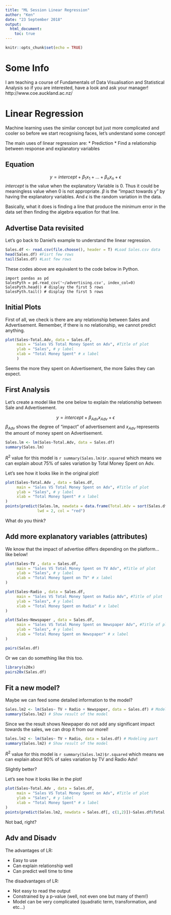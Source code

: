 ---
title: "ML Session Linear Regression"
author: "Ken"
date: "23 September 2018"
output:
  html_document:
    toc: true
---

```{r setup, include=FALSE}
knitr::opts_chunk$set(echo = TRUE)
```

# Some Info
I am teaching a course of Fundamentals of Data Visualisation and Statistical Analysis so if you are interested, have a look and ask your manager!
http://www.coe.auckland.ac.nz/

# Linear Regression
Machine learning uses the similar concept but just more complicated and cooler so before we start recognising faces, let's understand some concept!

The main uses of linear regression are:
* Prediction
* Find a relationship between response and explanatory variables

## Equation
$$ y = intercept +  \beta_1 x_1 + ... + \beta_n x_n  + \epsilon $$
$intercept$ is the value when the explanatory Variable is 0. Thus it could be meaningless value when 0 is not appropriate. $\beta$ is the "impact towards y" by having the explanatory variables. And $\epsilon$ is the random variation in the data.

Basically, what it does is finding a line that produce the minimum error in the data set then finding the algebra equation for that line.



## Advertise Data revisited
Let's go back to Daniel's example to understand the linear regression.

```{r message = F }
Sales.df <- read.csv(file.choose(), header = T) #Load Sales.csv data
head(Sales.df) #Fisrt few rows
tail(Sales.df) #Last few rows
```

These codes above are equivalent to the code below in Python.
```{}
import pandas as pd
SalesPyth = pd.read_csv('~/advertising.csv', index_col=0)
SalesPyth.head() # display the first 5 rows
SalesPyth.tail() # display the first 5 rows
```

## Initial Plots
First of all, we check is there are any relationship between Sales and Advertisement.
Remember, if there is no relationship, we cannot predict anything.

```{r Sales.df, echo=T}
plot(Sales~Total.Adv, data = Sales.df,
     main = "Sales VS Total Money Spent on Adv", #Title of plot
     ylab = "Sales", # y label
     xlab = "Total Money Spent" # x label
     )
```

Seems the more they spent on Advertisement, the more Sales they can expect.

## First Analysis
Let's create a model like the one below to explain the relationship between Sale and Advertisement.

$$ y = intercept + \beta_{Adv} x_{Adv} + \epsilon $$
$\beta_{Adv}$ shows the degree of "impact" of advertisement and $x_{Adv}$ represents the amount of money spent on Advertisement.

```{r echo=T}
Sales.lm <- lm(Sales~Total.Adv, data = Sales.df)
summary(Sales.lm)
```

$R^2$ value for this model is `r summary(Sales.lm)$r.squared ` which means we can explain about 75% of sales variation by Total Money Spent on Adv.

Let's see how it looks like in the original plot!

```{r echo=T}
plot(Sales~Total.Adv , data = Sales.df,
     main = "Sales VS Total Money Spent on Adv", #Title of plot
     ylab = "Sales", # y label
     xlab = "Total Money Spent" # x label
)
points(predict(Sales.lm, newdata = data.frame(Total.Adv = sort(Sales.df$Total.Adv)))~sort(Sales.df$Total.Adv),
              lwd = 2, col = "red")
```

What do you think?

## Add more explanatory variables (attributes)
We know that the impact of advertise differs depending on the platform... like below!

```{r echo = F}
plot(Sales~TV , data = Sales.df,
     main = "Sales VS Total Money Spent on TV Adv", #Title of plot
     ylab = "Sales", # y label
     xlab = "Total Money Spent on TV" # x label
)

plot(Sales~Radio , data = Sales.df,
     main = "Sales VS Total Money Spent on Radio Adv", #Title of plot
     ylab = "Sales", # y label
     xlab = "Total Money Spent on Radio" # x label
)

plot(Sales~Newspaper , data = Sales.df,
     main = "Sales VS Total Money Spent on Newspaper Adv", #Title of plot
     ylab = "Sales", # y label
     xlab = "Total Money Spent on Newspaper" # x label
)
```

```{r echo = T}
pairs(Sales.df)
```

Or we can do something like this too.

```{r echo = T, message = F}
library(s20x)
pairs20x(Sales.df)
```

## Fit a new model?
Maybe we can feed some detailed information to the model?

```{r echo = T}
Sales.lm2 <- lm(Sales~ TV + Radio + Newspaper, data = Sales.df) # Modeling part
summary(Sales.lm2) # Show result of the model
```

Since we the result shows Newpaper do not add any significant impact towards the sales, we can drop it from our morel!

```{r echo = T}
Sales.lm2 <- lm(Sales~ TV + Radio, data = Sales.df) # Modeling part
summary(Sales.lm2) # Show result of the model
```

$R^2$ value for this model is `r summary(Sales.lm2)$r.squared ` which means we can explain about 90% of sales variation by TV and Radio Adv!

Slightly better?

Let's see how it looks like in the plot!

```{r echo = F}
plot(Sales~Total.Adv , data = Sales.df,
     main = "Sales VS Total Money Spent on Adv", #Title of plot
     ylab = "Sales", # y label
     xlab = "Total Money Spent" # x label
)
points(predict(Sales.lm2, newdata = Sales.df[, c(1,2)])~Sales.df$Total.Adv, lwd = 2, col = "blue")
```

Not bad, right?

## Adv and Disadv
The advantages of LR:

* Easy to use
* Can explain relationship well
* Can predict well time to time

The disadvantages of LR:

* Not easy to read the output
* Constrained by a p-value (well, not even one but many of them!)
* Model can be very complicated (quadratic term, transformation, and etc...)





